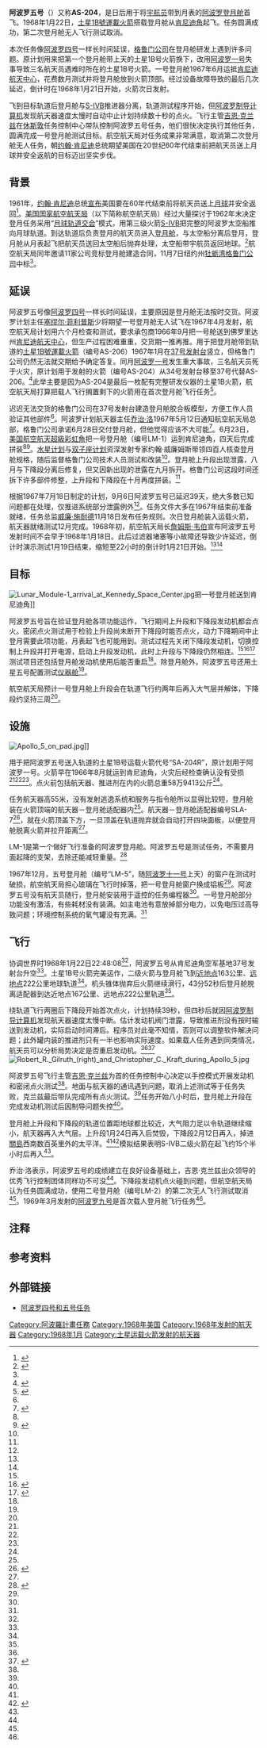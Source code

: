 {{noteTA
|T=zh-hans:阿波罗五号; zh-tw:阿波羅五號; zh-hk:太陽神五號;
|G1=units
|G2=Aero
|G3=USState
|G4=IT
|G5= 人物譯名
|1=zh-hans:阿波罗十一号; zh-tw:阿波羅十一號; zh-hk:太陽神十一號;
|2=zh-cn:协调世界时; zh-tw:世界協調時間; zh-mo:世界協調時; zh-hk:世界協調時;
|3=zh-cn:航空航天局; zh-tw:航太總署; zh-hk:太空總署;
|4=zh-cn:肯尼迪航天中心; zh-tw:甘迺迪航天中心; zh-hk:甘迺迪太空中心;
}}
{{Infobox spaceflight
| name                  = 阿波罗五号
| image                 = Lunar Module-1 and Spacecraft Lunar Module Adapter (SLA)-7 in the Kennedy Space Center's Manned Spacecraft Operations Building.jpg
| image_caption         = 一号登月舱放入[[阿波羅太空船|阿波羅太空船]]连接登月舱适配器
| insignia              =

| mission_type          = 登月舱地球轨道无人飞行（B任务）
| operator              = [[美国国家航空航天局|美国国家航空航天局]]
| COSPAR_ID             = 上升段：1968-007A<br/>下降段：1968-007B<br/>S-IVB：1968-007C
| SATCAT                = 3106
| mission_duration      = 11时10分
| orbits_completed      = 7

| spacecraft            = [[阿波罗登月舱|阿波罗登月舱]]-1
| manufacturer          = [[格鲁门公司|格鲁门公司]]
| launch_mass           = 14360公斤<ref name="orbital_info"/>

| launch_date           = [[协调世界时|协调世界时]]1968年1月22日22:48:09
| launch_rocket         = [[土星1B號運載火箭|土星1B]]SA-204
| launch_site           = [[卡纳维拉尔角太空军基地|肯尼迪角]][[卡纳维拉尔角空军基地37号航天发射台|37号航天发射台]]
| disposal_type         = 非受控再入
| deactivated           = UTC1968年1月23日9:58
| decay_date            = 上升段：1968年1月24日<br/>下降段：1968年2月12日
| orbit_epoch           = 1968年1月22日<ref name="satcat">{{cite web | last = McDowell | first = Jonathan | title = SATCAT | url = http://planet4589.org/space/log/satcat.txt | publisher = Jonathan's Space Pages | archive-url = https://web.archive.org/web/20211219054317/http://planet4589.org/space/log/satcat.txt | access-date = 2021-12-22 | archive-date = 2021-12-19 | dead-url = no }}</ref>
| orbit_reference       = [[地心轨道|地心轨道]]
| orbit_regime          = [[近地轨道|近地轨道]]
| orbit_periapsis       = 167公里<ref name="orbital_info">{{cite web | website = NASA Space Science Data Coordinated Archive | url = https://nssdc.gsfc.nasa.gov/nmc/spacecraft/display.action?id=1968-007A | archive-url = https://web.archive.org/web/20211122065742/https://nssdc.gsfc.nasa.gov/nmc/spacecraft/display.action?id=1968-007A | access-date = 2021-12-22 | title = Apollo 5 | archive-date = 2021-11-22 | dead-url = no }}</ref>
| orbit_apoapsis        = 222公里<ref name="orbital_info" />
| orbit_inclination     = 31.63度<ref name="orbital_info" />
| orbit_period          = 88.4分钟<ref name="orbital_info" />
| apsis                 = 地

| previous_mission      = [[阿波罗4号|阿波罗四号]]
| next_mission          = [[阿波罗6号|阿波罗六号]]
| programme             = [[阿波罗计划|阿波罗计划]]
}}
'''阿波罗五号'''（{{lang-en|Apollo 5}}）又称'''AS-204'''，是日后用于将[[宇航员|宇航员]]带到月表的[[阿波罗登月舱|阿波罗登月舱]]首飞。1968年1月22日，[[土星1B號運載火箭|土星1B號運載火箭]]搭载登月舱从[[卡纳维拉尔角太空军基地|肯尼迪角]]起飞。任务圆满成功，第二次登月舱无人飞行测试取消。

本次任务像[[阿波罗4号|阿波罗四号]]一样长时间延误，[[格鲁门公司|格鲁门公司]]在登月舱研发上遇到许多问题。原计划用来把第一个登月舱带上天的土星1B号火箭换下，改用[[阿波罗1号|阿波罗一号]]失事导致三名航天员遇难时所在的土星1B号火箭。一号登月舱1967年6月运抵[[肯尼迪航天中心|肯尼迪航天中心]]，花费数月测试并将登月舱放到火箭顶部。经过设备故障导致的最后几次延迟，倒计时在1968年1月21日开始，火箭次日发射。

飞到目标轨道后登月舱与[[S-IVB|S-IVB]]推进器分离，轨道测试程序开始，但[[阿波罗制导计算机|阿波罗制导计算机]]发现航天器速度太慢时自动中止计划持续数十秒的点火。飞行主管[[吉恩·克兰兹|吉恩·克兰兹]]在[[休斯敦|休斯敦]]任务控制中心带队控制阿波罗五号任务，他们很快决定执行其他任务，圆满完成一号登月舱测试目标。航空航天局对任务成果非常满意，取消第二次登月舱无人任务，朝[[约翰·肯尼迪|约翰·肯尼迪]]总统期望美国在20世纪60年代结束前把航天员送上月球并安全返航的目标迈出坚实步伐。

== 背景 ==
1961年，[[约翰·肯尼迪|约翰·肯尼迪]]总统[[我們選擇登月|宣布]]美国要在60年代结束前将航天员送上[[月球|月球]]并安全返回<ref name = "mission overview">{{cite web | title = Apollo 11 Mission Overview | date = 2017-12-21 | archive-url = https://web.archive.org/web/20210202233505/https://www.nasa.gov/mission_pages/apollo/missions/apollo11.html | url = https://www.nasa.gov/mission_pages/apollo/missions/apollo11.html | publisher = [[美国国家航空航天局|NASA]] | archive-date = 2021-02-02 | access-date = 2021-02-08 | dead-url = no}}</ref>。[[美国国家航空航天局|美国国家航空航天局]]（以下简称航空航天局）经过大量探讨于1962年末决定登月任务采用“[[月球轨道交会|月球轨道交会]]”模式，用第三级火箭[[S-IVB|S-IVB]]把完整的阿波罗太空船推向月球轨道。到达轨道后负责登月的航天员进入[[阿波罗登月舱|登月舱]]，与太空船分离后登月，登月舱从月表起飞把航天员送回太空船后抛弃处理，太空船带宇航员返回地球。<ref name="Orloff-Harland-2006">{{cite book | last1 = Orloff | first1 = Richard W. | last2 = Harland | first2 = David M. | title = Apollo: The Definitive Sourcebook | url = https://archive.org/details/apollodefinitive0000orlo | year = 2006 | publisher = Praxis Publishing Company | location = Chichester, UK | isbn = 978-0-387-30043-6}}</ref>{{rp|25–26}}航空航天局同年邀请11家公司竞标登月舱建造合同，11月7日纽约州[[牡蛎湾_(纽约州)|牡蛎湾]][[格鲁门公司|格鲁门公司]]中标<ref name="Orloff-Harland-2006" />{{rp|26}}。

== 延误 ==
阿波罗五号像[[阿波罗4号|阿波罗四号]]一样长时间延误，主要原因是登月舱无法按时交货。阿波罗计划主任[[塞缪尔·菲利普斯|塞缪尔·菲利普斯]]少将期望一号登月舱无人试飞在1967年4月发射，航空航天局计划用六个月检查和测试，要求承包商1966年9月把一号舱送到佛罗里达州[[肯尼迪航天中心|肯尼迪航天中心]]，但生产过程困难重重，交货期一推再推。用于把登月舱带到轨道的[[土星1B號運載火箭|土星1B號運載火箭]]（编号AS-206）1967年1月在[[卡纳维拉尔角空军基地37号航天发射台|37号发射台]]竖立，但格鲁门公司仍然无法就交期给予确定答复。同月[[阿波罗1号|阿波罗一号]]发生重大事故，三名航天员死于火灾，原计划用于发射的火箭（编号AS-204）从34号发射台移至37号代替AS-206。<ref>{{cite book | last1 = Benson | first1 = Charles D. | last2 = Faherty | first2 = William Barnaby | title = Moonport: A History of Apollo Launch Facilities and Operations | publisher = NASA | id = NASA SP-4204 | archive-url = https://web.archive.org/web/20211127233622/https://www.scribd.com/document/46301114/Moonport-a-History-of-Apollo-Launch-Facilities-and-Operations | archive-date = 2021-11-27 | dead-url = no | year = 1978 | url = https://www.scribd.com/document/46301114/Moonport-a-History-of-Apollo-Launch-Facilities-and-Operations | access-date = 2021-12-22 }}</ref>此举主要是因为AS-204是最后一枚配有完整研发仪器的土星1B火箭，航空航天局打算把载人飞行搁置剩下的火箭用在首次登月舱飞行任务<ref>{{cite book | title = Astronautics and Aeronautics, 1967 | publisher = NASA | location = Washington, D.C. | year = 1968 | url = https://history.nasa.gov/AAchronologies/1967.pdf | page = 81 | archive-url = https://web.archive.org/web/20211028103544/https://history.nasa.gov/AAchronologies/1967.pdf | dead-url = no | archive-date = 2021-10-28 | access-date = 2021-12-22 | format = PDF }}</ref>{{refn|group="注"|AS-206计划在需要时用于第二次登月舱无人飞行，但事实证明没有必要，火箭经过长期库存后翻新用于1973年[[天空實驗室2號|天空實驗室2號]]载人飞行，把任务航天员带到[[天空实验室计划|天空实验室]]<ref>{{cite web | last = LaPage | first = Andrew | work = Drew ex Machina | title = SA-206: The Odyssey of a Saturn IB | access-date = 2021-12-22 | archive-url = https://web.archive.org/web/20210912144105/https://www.drewexmachina.com/2018/05/25/sa-206-the-odyssey-of-a-saturn-ib/ | url = https://www.drewexmachina.com/2018/05/25/sa-206-the-odyssey-of-a-saturn-ib/ | date = 2018-05-25 | archive-date = 2021-09-12 | dead-url = no }}</ref>。}}。

迟迟无法交货的格鲁门公司在37号发射台建造登月舱胶合板模型，方便工作人员验证其他部件<ref name="Orloff-Harland-2006" />{{rp|139}}。阿波罗计划航天器主任[[乔治·洛|乔治·洛]]1967年5月12日通知航空航天局总部，格鲁门公司承诺6月28日交付登月舱，但他觉得应该不大可能<ref name="Ertel et al">{{Cite book | last1 = Ertel | first1 = Ivan D. | url = https://www.hq.nasa.gov/office/pao/History/SP-4009/contents.htm#Volume%20IV | title = The Apollo Spacecraft: A Chronology | last2 = Newkirk | first2 = Roland W. | last3 = Brooks | first3 = Courtney G. | publisher = NASA | year = 1969–1978 | volume = IV | location = Washington, D.C. | lccn = 69060008 | oclc = 23818 | id = NASA SP-4009 | display-authors = 2 | access-date = 2021-12-22 | archive-date = 2021-03-07 | archive-url = https://web.archive.org/web/20210307212401/https://www.hq.nasa.gov/office/pao/History/SP-4009/v4p1h.htm#Volume%20IV | dead-url = no }}</ref>{{rp|132}}。6月23日，[[美国航空航天|美国航空航天]][[超級彩虹魚|超級彩虹魚]]把一号登月舱（编号LM-1）运到肯尼迪角，四天后完成拼装<ref name="Orloff-Harland-2006" />{{rp|139}}<ref name="Brooks-1979">{{cite book | last1 = Brooks | first1 = Courtney G. | last2 = Grimwood | first2 = James M. | last3 = Swenson | first3 = Loyd S., Jr. | title = Chariots for Apollo: A History of Manned Lunar Spacecraft | archive-url = https://web.archive.org/web/20211220125852/https://history.nasa.gov/SP-4205.pdf | archive-date = 2021-12-20 | url = https://history.nasa.gov/SP-4205.pdf | series = NASA History Series | year = 1979 | publisher = Scientific and Technical Information Office, NASA | location = Washington, D.C. | lccn = 79001042 | id = NASA SP-4205 | pages = 241–242 | dead-url = no | format = PDF | access-date = 2021-12-22 }}</ref>。[[水星计划|水星计划]]与[[双子座计划|双子座计划]]资深发射专家约翰·威廉姆斯带领四百人核查登月舱规格，随后监督格鲁门公司技术人员测试和改装<ref name="Brooks-1979" />。登月舱上升段出现泄露，八月与下降段分离后修复，但又因新出现的泄露在九月拆开。格鲁门公司这段时间还拆下许多部件修整，上升段和下降段在十月再度拼装。<ref name="Orloff-Harland-2006" />{{rp|139}}

根据1967年7月18日制定的计划，9月6日阿波罗五号已延迟39天，绝大多数已知问题都在处理，仅推进系统部分泄露例外<ref name="Ertel et al" />{{rp|153–154}}。任务文件大多在1967年结束前准备就绪，任务总监[[威廉·施耐德|威廉·施耐德]]11月18日发布任务规则。次日登月舱装入运载火箭，航天器就绪测试12月完成。1968年初，航空航天局长[[詹姆斯·韦伯|詹姆斯·韦伯]]宣布阿波罗五号发射时间不会早于1968年1月18日。此后过滤器堵塞等小故障还导致少许延迟，倒计时演示测试1月19日结束，缩短至22小时的倒计时1月21日开始。<ref name="Brooks-1979" /><ref name="Orloff-Harland-2006" />{{rp|140}}

== 目标 ==
[[File:Lunar_Module-1_arrival_at_Kennedy_Space_Center.jpg|thumb]]把一号登月舱送到肯尼迪角]]

阿波罗五号旨在验证登月舱各项功能运作，飞行期间上升段和下降段发动机都会点火。密闭点火测试用于检验上升段尚未断开下降段时能否点火，动力下降期间中止登月需要此项功能，月表起飞也可能用到。测试过程先关闭下降段发动机，切换控制上升段并打开电源，启动上升段发动机，此时上升段与下降段仍然相连。<ref name="Brooks-1979" /><ref name="Press-Kit">{{cite book | title = Apollo 5 Press Kit | publisher = NASA | location = Washington, D.C. | url = https://uah.contentdm.oclc.org/digital/collection/p16608coll1/id/21351/ | year = 1968 | access-date = 2021-12-23 | archive-date = 2022-01-25 | archive-url = https://web.archive.org/web/20220125022212/https://uah.contentdm.oclc.org/digital/collection/p16608coll1/id/21351/ | dead-url = no }}</ref>{{rp|2–4}}<ref name="Kranz-2000">{{cite book | year = 2000 | last = Kranz | first = Gene | title = Failure Is Not an Option: Mission Control from Mercury to Apollo 13 and Beyond | location = New York | publisher = Simon & Schuster | isbn = 978-0-7432-0079-0 | access-date = 2021-12-23 | url = https://books.google.com.hk/books?id=slQZ3JOUSKQC&pg=PA307&redir_esc=y&hl=zh-CN&sourceid=cndr#v=onepage&q&f=false | archive-date = 2022-01-25 | archive-url = https://web.archive.org/web/20220125022254/https://books.google.com.hk/books?id=slQZ3JOUSKQC&pg=PA307&redir_esc=y&hl=zh-CN&sourceid=cndr#v=onepage&q&f=false | dead-url = no }}</ref>{{rp|215}}测试项目还包括登月舱发动机使用后能否重启<ref name="Press-Kit" />{{rp|2}}。除登月舱外，阿波罗五号还用土星五号配置测试[[土星五号仪器舱|仪器舱]]<ref name="Orloff-Harland-2006" />{{rp|139}}。

航空航天局预计一号登月舱上升段会在轨道飞行约两年后再入大气层并解体，下降段约坚持三周<ref name="Press-Kit" />{{rp|5}}。
{{clear}}

== 设施 ==
[[File:Apollo_5_on_pad.jpg|thumb]]]]

用于把阿波罗五号送入轨道的土星1B号运载火箭代号“SA-204R”，原计划用于阿波罗一号。火箭早在1966年8月就运到肯尼迪角，火灾后经检查确认没有受损<ref name="Orloff-Harland-2006" />{{rp|139}}<ref name="Brooks-1979" /><ref name="Press-Kit" />{{rp|20}}。点火前包括航天器、推进剂在内的火箭总重58万9413公斤<ref name="Press-Kit" />{{rp|19}}。

任务航天器高55米，没有发射逃逸系统和服务与指令舱所以显得比较短，登月舱装在火箭顶端的航天器－登月舱适配器内<ref name="Brooks-1979" />。航天器－登月舱适配器编号SLA-7<ref name = "hardware">{{cite web | title = Apollo/Skylab ASTP and Shuttle Orbiter Major End Items | date = 1978-03 | publisher = NASA | archive-url = https://web.archive.org/web/20211219053155/https://s3.documentcloud.org/documents/6473665/Apollo-Skylab-ASTP-and-Shuttle-Orbiter-Major-End.pdf | archive-date = 2021-12-19 | page = 10 | dead-url = no | format = PDF | url = https://s3.documentcloud.org/documents/6473665/Apollo-Skylab-ASTP-and-Shuttle-Orbiter-Major-End.pdf | access-date = 2021-12-22 }}</ref>，就在火箭顶盖下方，一旦顶盖在轨道抛弃就会自动打开四块面板，以便登月舱脱离火箭并拉开距离<ref name="Press-Kit" />{{rp|9–10}}。

LM-1是第一个做好飞行准备的阿波罗登月舱。阿波罗五号是测试任务，不需要月面起降的支架，去除还能减轻重量。<ref name = "legs">{{cite web | title = 50 Years Ago: The Apollo Lunar Module | access-date = 2021-12-23 | date = 2018-01-24 | publisher = NASA | url = https://www.nasa.gov/feature/50-years-ago-the-apollo-lunar-module/ | dead-url = no | archive-date = 2021-11-14 | archive-url = https://web.archive.org/web/20211114065911/https://www.nasa.gov/feature/50-years-ago-the-apollo-lunar-module/ }}</ref>

1967年12月，五号登月舱（编号“LM-5”，随[[阿波罗11号|阿波罗十一号]]上天）的窗户在测试时破损，航空航天局担心玻璃在飞行时掉落，把一号登月舱窗户换成铝板<ref name="Ertel et al" />{{rp|185, 190}}。阿波罗五号没有航天员随行，登月舱安装用于遥控的任务编程器<ref name="Press-Kit" />{{rp|6}}。一号登月舱部分功能没有激活，有些耗材没有装满。如主电池有意放掉部分电力，以免电压过高导致问题；环境控制系统的氧气罐没有充满。<ref name="Press-Kit" />{{rp|10–11}}

== 飞行 ==
协调世界时1968年1月22日22:48:08<ref name="Orloff-Harland-2006" />{{rp|139}}，阿波罗五号从肯尼迪角空军基地37号发射台升空<ref name= "legs" />。土星1B号火箭完美运作，二级火箭与登月舱飞到[[近地点|近地点]]163公里、[[远地点|远地点]]222公里地球轨道<ref name="orbital_info" />。机头锥体抛弃后火箭继续滑行，43分52秒后登月舱脱离适配器到达近地点167公里、远地点222公里轨道<ref name="orbital_info" />。

绕轨道飞行两圈后下降段开始首次点火，计划持续39秒，但四秒后就因[[阿波罗制导计算机|阿波罗制导计算机]]发现航天器速度太慢中断。估计发动机阀门泄露，导致推进剂没有按时输送到发动机，实际启动时间滞后。程序员对此毫不知情，否则可以调整软件解决问题；此外罐内装的推进剂只有一半也影响实际速度。如果载人任务遇到同类情况，航天员可以分析局势决定是否重启发动机。<ref name="Brooks-1979" /><ref>{{cite web | dead-url = no | archive-url = https://web.archive.org/web/20211120031129/https://www.doneyles.com/LM/Tales.html | archive-date = 2021-11-20 | url = https://www.doneyles.com/LM/Tales.html | title = Tales From The Lunar Module Guidance Computer | first = Don | last = Eyles | publisher = American Astronautical Society | date = 2004-02-06 | work = 27th annual Guidance and Control Conference | place = Breckenridge, Colorado | access-date = 2021-12-23 }}</ref>
[[File:Robert_R._Gilruth_(right)_and_Christopher_C._Kraft_during_Apollo_5.jpg|thumb]]

阿波罗五号飞行主管[[吉恩·克兰兹|吉恩·克兰兹]]为首的任务控制中心决定以手控模式开展发动机和密闭点火测试<ref name="Kranz-2000" />{{rp|215}}。地面与航天器的通讯遇到问题，取消上述测试等于任务失败，克兰兹最后带队完成所有点火测试。<ref name="Kranz-2000" />{{rp|218–220}}任务开始八小时后，登月舱上升段在完成发动机测试后因制导问题失控<ref name="Orloff-Harland-2006" />{{rp|142–143, 150}}。

登月舱上升段和下降段的轨道位置距地球都比较近，大气阻力足以令轨道继续缩小，航天器再入大气层。上升段1月24日再入后焚毁，下降段2月12日再入，掉进[[關島|關島]]西南数百英里外的太平洋。<ref name="Orloff-Harland-2006" />{{rp|142–144}}<ref>{{Cite book | title = Escaping the Bonds of Earth: The Fifties and the Sixties | last = Evans | first= Ben | publisher = Springer | year = 2010 | isbn = 9780387790930 | page = 435}}</ref>模拟结果表明S-IVB二级火箭在起飞约15个半小时后再入<ref name="Orloff-Harland-2006" />{{rp|143}}。

乔治·洛表示，阿波罗五号的成绩建立在良好设备基础上，吉恩·克兰兹出众领导的优秀飞行控制团体同样功不可没<ref name = "legs" />。下降段发动机点火碰到问题，但航空航天局认为任务圆满成功，使用二号登月舱（编号LM-2）的第二次无人飞行测试取消<ref name="Orloff-Harland-2006" />{{rp|143}}。1969年3月发射的[[阿波罗9号|阿波罗九号]]是首次载人登月舱飞行任务<ref name="Orloff-Harland-2006" />{{rp|223}}。

== 注释 ==
{{reflist|group="注"}}

== 参考资料 ==
{{reflist|30em}}

== 外部链接 ==
{{Commons Category|Apollo 5}}
*[https://archive.org/details/Apollo4Apollo5Missions 阿波罗四号和五号任务]
{{阿波罗计划}}
{{Portal bar|太阳系|太空|航天}}
{{DEFAULTSORT:Apollo 05}}
[[Category:阿波羅計畫任務|Category:阿波羅計畫任務]]
[[Category:1968年美国|Category:1968年美国]]
[[Category:1968年发射的航天器|Category:1968年发射的航天器]]
[[Category:1968年1月|Category:1968年1月]]
[[Category:土星运载火箭发射的航天器|Category:土星运载火箭发射的航天器]]
{{Good article}}
